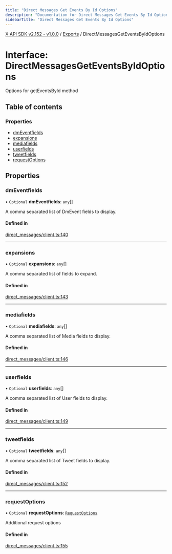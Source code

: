 ```yaml
---
title: "Direct Messages Get Events By Id Options"
description: "Documentation for Direct Messages Get Events By Id Options"
sidebarTitle: "Direct Messages Get Events By Id Options"
---
```


[X API SDK v2.152 - v1.0.0](../README.md) / [Exports](../modules.md) / DirectMessagesGetEventsByIdOptions

# Interface: DirectMessagesGetEventsByIdOptions

Options for getEventsById method

## Table of contents

### Properties

- [dmEventfields](DirectMessagesGetEventsByIdOptions.md#dmeventfields)
- [expansions](DirectMessagesGetEventsByIdOptions.md#expansions)
- [mediafields](DirectMessagesGetEventsByIdOptions.md#mediafields)
- [userfields](DirectMessagesGetEventsByIdOptions.md#userfields)
- [tweetfields](DirectMessagesGetEventsByIdOptions.md#tweetfields)
- [requestOptions](DirectMessagesGetEventsByIdOptions.md#requestoptions)

## Properties

### dmEventfields

• `Optional` **dmEventfields**: `any`[]

A comma separated list of DmEvent fields to display.

#### Defined in

[direct_messages/client.ts:140](https://github.com/xdevplatform/xdk/blob/ad4172ef5f68f089e0f077a190b271016dd35bf7/xdk/typescript/src/direct_messages/client.ts#L140)

___

### expansions

• `Optional` **expansions**: `any`[]

A comma separated list of fields to expand.

#### Defined in

[direct_messages/client.ts:143](https://github.com/xdevplatform/xdk/blob/ad4172ef5f68f089e0f077a190b271016dd35bf7/xdk/typescript/src/direct_messages/client.ts#L143)

___

### mediafields

• `Optional` **mediafields**: `any`[]

A comma separated list of Media fields to display.

#### Defined in

[direct_messages/client.ts:146](https://github.com/xdevplatform/xdk/blob/ad4172ef5f68f089e0f077a190b271016dd35bf7/xdk/typescript/src/direct_messages/client.ts#L146)

___

### userfields

• `Optional` **userfields**: `any`[]

A comma separated list of User fields to display.

#### Defined in

[direct_messages/client.ts:149](https://github.com/xdevplatform/xdk/blob/ad4172ef5f68f089e0f077a190b271016dd35bf7/xdk/typescript/src/direct_messages/client.ts#L149)

___

### tweetfields

• `Optional` **tweetfields**: `any`[]

A comma separated list of Tweet fields to display.

#### Defined in

[direct_messages/client.ts:152](https://github.com/xdevplatform/xdk/blob/ad4172ef5f68f089e0f077a190b271016dd35bf7/xdk/typescript/src/direct_messages/client.ts#L152)

___

### requestOptions

• `Optional` **requestOptions**: [`RequestOptions`](RequestOptions.md)

Additional request options

#### Defined in

[direct_messages/client.ts:155](https://github.com/xdevplatform/xdk/blob/ad4172ef5f68f089e0f077a190b271016dd35bf7/xdk/typescript/src/direct_messages/client.ts#L155)
